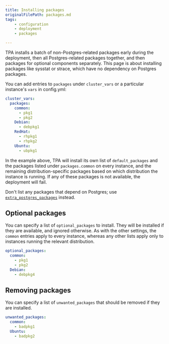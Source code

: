```yaml
---
title: Installing packages
originalFilePath: packages.md
tags:
    - configuration
    - deployment
    - packages

---
```


TPA installs a batch of non-Postgres-related packages early during
the deployment, then all Postgres-related packages together, and then
packages for optional components separately. This page is about
installing packages like sysstat or strace, which have no dependency on
Postgres packages.

You can add entries to `packages` under `cluster_vars` or a
particular instance's `vars` in config.yml:

```yaml
cluster_vars:
  packages:
    common:
      - pkg1
      - pkg2
    Debian:
      - debpkg1
    RedHat:
      - rhpkg1
      - rhpkg2
    Ubuntu:
      - ubpkg1
```

In the example above, TPA will install its own list of
`default_packages` and the packages listed under `packages.common`
on every instance, and the remaining distribution-specific packages
based on which distribution the instance is running. If any of these
packages is not available, the deployment will fail.

Don't list any packages that depend on Postgres; use
[`extra_postgres_packages`](postgres_installation_method_pkg)
instead.

## Optional packages

You can specify a list of `optional_packages` to install. They will be
installed if they are available, and ignored otherwise. As with the
other settings, the `common` entries apply to every instance, whereas
any other lists apply only to instances running the relevant
distribution.

```yaml
optional_packages:
  common:
    - pkg1
    - pkg2
  Debian:
    - debpkg4
```

## Removing packages

You can specify a list of `unwanted_packages` that should be
removed if they are installed.

```yaml
unwanted_packages:
  common:
    - badpkg1
  Ubuntu:
    - badpkg2
```
